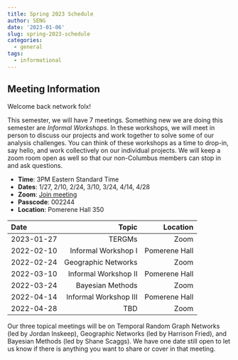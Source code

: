 ```yaml
---
title: Spring 2023 Schedule
author: SENG
date: '2023-01-06'
slug: spring-2023-schedule
categories:
  - general
tags:
  - informational
---
```


## Meeting Information 

Welcome back network folx! 

This semester, we will have 7 meetings. Something new we are doing this semester are *Informal Workshops*. In these workshops, we will meet in person to discuss our projects and work together to solve some of our analysis challenges. You can think of these workshops as a time to drop-in, say hello, and work collectively on our individual projects. We will keep a zoom room open as well so that our non-Columbus members can stop in and ask questions. 

- **Time**: 3PM Eastern Standard Time
- **Dates**: 1/27, 2/10, 2/24, 3/10, 3/24, 4/14, 4/28
- **Zoom**: [Join meeting](https://osu.zoom.us/j/7886600344?pwd=ZmYweUt6MFBvRlYvdHhjeU9CZnhlZz09)
- **Passcode**: 002244
- **Location**: Pomerene Hall 350

Date                                                 Topic              Location
------------------------  --------------------------------  --------------------
2023-01-27                                           TERGMs                 Zoom
2022-02-10                              Informal Workshop I        Pomerene Hall
2022-02-24                              Geographic Networks                 Zoom
2022-03-10                             Informal Workshop II        Pomerene Hall
2022-03-24                                 Bayesian Methods                 Zoom
2022-04-14                            Informal Workshop III        Pomerene Hall
2022-04-28                                              TBD                 Zoom  

Our three topical meetings will be on Temporal Random Graph Networks (led by Jordan Inskeep), Geographic Networks (led by Harrison Fried), and Bayesian Methods (led by Shane Scaggs). We have one date still open to let us know if there is anything you want to share or cover in that meeting. 